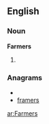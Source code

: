 ==English==

===Noun===
'''Farmers'''

# {{plural of|[[Farmer]]}}

===Anagrams===
* {{alphagram|aefmrrs}}
* [[framers#English|framers]]

[[ar:Farmers]]